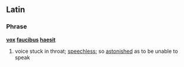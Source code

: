 ==Latin==

===Phrase===
'''[[vox]] [[faucibus]] [[haesit]]'''

# voice stuck in throat; [[speechless]]; so [[astonish]]ed as to be unable to speak